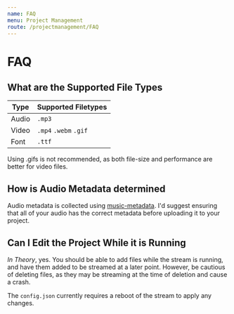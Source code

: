```yaml
---
name: FAQ
menu: Project Management
route: /projectmanagement/FAQ
---
```


# FAQ

## What are the Supported File Types

| Type | Supported Filetypes |
| - | - |
| Audio | `.mp3` |
| Video | `.mp4` `.webm` `.gif` |
| Font | `.ttf` |

Using .gifs is not recommended, as both file-size and performance are better for video files.


## How is Audio Metadata determined

Audio metadata is collected using [music-metadata](https://www.npmjs.com/package/music-metadata). I'd suggest ensuring that all of your audio has the correct metadata before uploading it to your project.

## Can I Edit the Project While it is Running

*In Theory*, yes. You should be able to add files while the stream is running, and have them added to be streamed at a later point. However, be cautious of deleting files, as they may be streaming at the time of deletion and cause a crash. 

The `config.json` currently requires a reboot of the stream to apply any changes.


